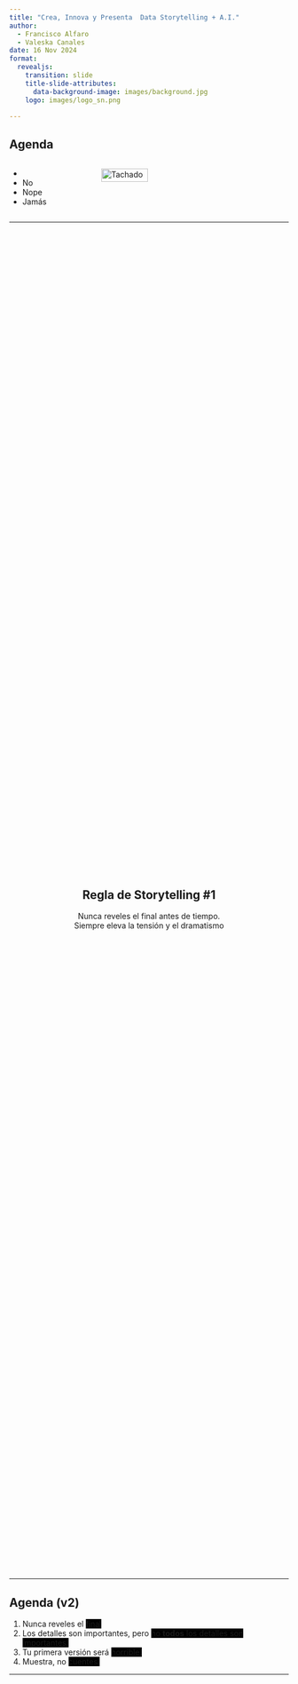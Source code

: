 ```yaml
---
title: "Crea, Innova y Presenta  Data Storytelling + A.I."
author: 
  - Francisco Alfaro
  - Valeska Canales
date: 16 Nov 2024
format: 
  revealjs:
    transition: slide
    title-slide-attributes: 
      data-background-image: images/background.jpg
    logo: images/logo_sn.png
    
---
```



## Agenda {background-image="images/background.jpg" background-opacity="0.25"}
::: columns
::: {.column width="30%" .incremental}
* &#32;
* No
* Nope
* Jamás
:::
::: {.column width="70%" .fragment}
 <img src="images/neg.png" alt="Tachado" style="width: 50%; height: auto;">
:::
:::

---

##  {background-image="images/background.jpg" background-opacity="0.25"}

<div style="display: flex; justify-content: center; align-items: center; height: 60vh; flex-direction: column; text-align: center;">
::: {.callout-note}
## Regla de Storytelling #1 
Nunca reveles el final antes de tiempo.  
[Siempre eleva la tensión y el dramatismo]{.fragment}
:::
</div>



---

## Agenda (v2)  {background-image="images/background.jpg" background-opacity="0.25"}
::: .incremental
1. Nunca reveles el [final]{style="background-color:black;"}
2. Los detalles son importantes, pero [no **todos** los detalles son importantes.]{style="background-color:black;"}
3. Tu primera versión será [horrible.]{style="background-color:black;"}
4. Muestra, no [cuentes.]{style="background-color:black;"}
:::


---

##  {background-image="images/background_slides3.png" background-opacity="0.3"}

<div style="display: flex; justify-content: center; align-items: center; height: 60vh; flex-direction: column; text-align: center;">
  [Data Storytelling]{style="font-size: 1em"}
  
  [¿Por qué Data Storytelling?]{style="font-size: 1.5em"}
</div>

---

## ¿Qué es el Storytelling? {background-image="images/background.jpg" background-opacity="0.25"}

::: columns

::: {.column width="50%"}
![](images/cave.jpg){fig-align="center" width="90%"}  
:::

::: {.column width="50%" .fragment}
![](images/fire.jpg){fig-align="center" width="100%"}  
:::
:::

. . .

::: {style="text-align: center; "}
🔥 Las **historias** son la primera tecnología humana
:::



---

## Esos cerebros tan hackables... {background-image="images/background.jpg" background-opacity="0.25"}

::: columns

::: {.column width="50%"}
![](images/storytelling/sketplanation.png){fig-align="center" width="90%"}  
*Regla del máximo y final (Peak-End Rule)*
:::

::: {.column width="50%" .fragment}
![](images/storytelling/got.jpg){fig-align="center" width="100%"}  
*Rating de Game of Thrones, por Kelvin Neo* 
:::

:::

---

## Narrativa {background-image="images/background.jpg" background-opacity="0.25"}

::: columns
::: {.column width="60%"}
<br><br>
Usar **trucos** de Storytelling (narrativa) para crear presentaciones que serán **recordadas** y que causarán **impacto**
:::
::: {.column width="40%" .fragment}
![](images/emotions.png){fig-align="center"}
:::
:::

. . .

::: {style="text-align: center;"}
🎭 Las **emociones** generan acciones
:::

---

## El mejor ejemplo {background-image="images/background.jpg" background-opacity="0.25"}

::: columns
::: {.column width="30%" .fragment fragment-index=1}
![](images/storytelling/spotify1.jpeg){fig-align="center"}
:::
::: {.column width="40%" .center}
&#32;<br><br>
¿Podemos hacer que millones de personas compartan estadísticas en redes sociales?
:::
::: {.column width="30%" .fragment fragment-index=1}
![](images/storytelling/spotify2.jpeg){fig-align="center"}
:::
:::


--- 

##  {background-image="images/background.jpg" background-opacity="0.25"}

<div style="display: flex; justify-content: center; align-items: center; height: 60vh; flex-direction: column; text-align: center;">
::: {.callout-note}
## Regla de Storytelling #2 
Los detalles son importantes, 
[pero no **todos** los detalles son importantes.]{.fragment}
:::
</div>


---

## Ejemplos {background-image="images/background.jpg" background-opacity="0.25"}
::: columns
::: {.column width="50%"}
![](images/dst_before.png){fig-align="center"}
*🔢 No compartas números*
:::
::: {.column width="50%" .fragment}
![](images/dst_after.png){fig-align="center"}
*🪶Comparte una historia*
:::
:::

. . .


<br><br>
[(C) Storytelling with Data, por Cole Nussbaumer Knaflic.]{style="font-size: 0.75em; color: gray"}


---



##  {background-image="images/background.jpg" background-opacity="0.25"}

<div style="display: flex; justify-content: center; align-items: center; height: 60vh; flex-direction: column; text-align: center;">
::: {.callout-note}
## Regla de Storytelling #3
Tu primera versión **siempre** será horrible.
:::
</div>

---

## Ejemplos {background-image="images/background.jpg" background-opacity="0.25"}
::: columns
::: {.column width="50%"}
![](images/gh_before.png){fig-align="center"}
:::
::: {.column width="50%" .fragment}
![](images/gh_after.png){fig-align="center"}
:::
:::

. . .


::: {style="text-align: center;"}
🥱  1° versión $<$ ... $<$ 😊 última versión
:::


---

## Usar chatbots de IA para: {background-image="images/background.jpg" background-opacity="0.25"}
::: columns
::: {.column width="65%"}
<br>

* Plantillas personalizadas a medida
* Automatizar estructura del contenido
* Ahorro de tiempo en diseño
* Adaptación al estilo y preferencias

:::
::: {.column width="35%" .fragment}
![](images/ai/template.png){fig-align="center"}
:::
:::

---

## Usar chatbots de IA para: {background-image="images/background.jpg" background-opacity="0.25"}
::: columns
::: {.column width="60%"}
<br>

* Analogías y ejemplos
* Mejores traducciones
* Prompts para crear imágenes
* No busques imágenes, créalas!

:::
::: {.column width="40%" .fragment}
![](images/ai/choice.jpeg){fig-align="center"}
:::
:::

---


##  {background-image="images/background.jpg" background-opacity="0.25"}

<div style="display: flex; justify-content: center; align-items: center; height: 60vh; flex-direction: column; text-align: center;">
::: {.callout-note}
## Regla de Storytelling #4
[Explicar menos]{style="color: red"} y [mostrar más]{style="color: green"}
:::
</div>


---

## [Explicar menos]{style="color: red"} y [mostrar más]{style="color: green"}  {background-image="images/background.jpg" background-opacity="0.25"}

::: columns
::: {.column width="50%"}
<br>
![](images/less.png){fig-align="center"}
:::
::: {.column width="50%" .fragment}
![](images/more.png){fig-align="center"}
:::
:::


---

## Agenda (v2)  {background-image="images/background.jpg" background-opacity="0.25"}
::: .incremental
1. Nunca reveles el [**final**]{.fragment style="color:grey;"}
2. Los detalles son importantes, pero [no **todos** los detalles son importantes]{.fragment style="color:grey;"}
3. Tu primera versión será [**horrible**]{.fragment style="color:grey;"}
4. Muestra, no [**cuentes**]{.fragment style="color:grey;"}
:::

::: {.notes}
Opción 2: Una agenda misteriosa.
:::

---

##  {background-image="images/background_slides3.png" background-opacity="0.3"}

<div style="display: flex; justify-content: center; align-items: center; height: 60vh; flex-direction: column; text-align: center;">
[Visualización]{style="font-size: 1em"}

[¿Qué es la Visualización?]{style="font-size: 2em"}
</div>



---

## Visualización... {background-image="images/background.jpg" background-opacity="0.25"}


::: columns
::: {.column width="60%"}
<br>

- Convierte datos en gráficos para facilitar su comprensión.
- Destaca patrones y tendencias de forma clara.

:::
::: {.column width="40%" .fragment}
![](images/viz/ojo.png){fig-align="center"}
:::
:::

---



## Ejemplos {background-image="images/background.jpg" background-opacity="0.25"}

::: columns
::: {.column width="50%" style="text-align: center;"}
![](images/viz/vis_01.png){fig-align="center" width="100%"}

*❌ Mal Gráfico*
:::
::: {.column width="50%" .fragment style="text-align: center;"}
![](images/viz/vis_02.png){fig-align="center" width="80%"}

*✅ Buen Gráfico*
:::
:::

## Cuarteto de ANSCOMBE {background-image="images/background.jpg" background-opacity="0.25"}
::: columns
::: {.column width="50%" style="text-align: center;" }
![](images/viz/canscombe_01.png){fig-align="center" width="80%"}
:::
::: {.column width="50%" .fragment style="text-align: center;" }
<br>
![](images/viz/canscombe_02.png){fig-align="center" width="100%"}
:::
:::

::: {style="text-align:center" .fragment}
📋 Tablas vs 📊 Gráficos
:::

---

### Datasaurus {background-image="images/background.jpg" background-size="cover" background-opacity="0.5"}

![](./images/viz/anscombe.gif){width=80%}

---

## Teoría de Visualización {background-image="images/background.jpg" background-opacity="0.25"}

![](images/viz/teoria_vis2.webp){fig-align="center" width="50%"}

---

## 4 Pilares Visualización -  Noah Iliinsky {background-image="images/background.jpg" background-opacity="0.25"}

::: columns
::: {.column width="60%" .fragment}
<br>

1. **Propósito**: Define la meta.
2. **Contenido**: Datos relevantes.
3. **Estructura**: Organización clara.
4. **Formato**: Gráfico adecuado.

:::
::: {.column width="40%" }
![](images/viz/pilar2.png){fig-align="center"}
:::
:::

. . .

[(C) Noah Iliinsky: "Four Pillars of Visualization" - Youtube.]{style="font-size: 0.75em; color: gray"}


---

## Qué Gráficos son buenos? {background-image="images/background.jpg" background-opacity="0.25"}



<div style="display: grid; grid-template-columns: repeat(3, 1fr); gap: 10px;">

<img src="images/viz/chart_01.png" style="width: 75%; height: auto;"/> 
<img src="images/viz/chart_04.png" style="width: 75%; height: auto;"/>

<img src="images/viz/chart_03.png" style="width: 75%; height: auto;"/>
<img src="images/viz/chart_05.png" style="width: 70%; height: auto;"/>

<img src="images/viz/chart_02.png" style="width: 75%; height: auto;"/>
<img src="images/viz/chart_07.png" style="width: 85%; height: auto;"/>

</div>

. . .

[(C) Essential chart types for data visualization, por Atlassian.]{style="font-size: 0.75em; color: gray"}


---

##  {background-image="images/background_slides3.png" background-opacity="0.3"}

<div style="display: flex; justify-content: center; align-items: center; height: 60vh; flex-direction: column; text-align: center;">
[Herramientas]{style="font-size: 1em"}

[Herramientas de Visualización]{style="font-size: 2em"}
</div>


## Herramientas para presentación  {background-image="images/background.jpg" background-opacity="0.25"}

::: columns
::: {.column width="60%" }
* **Clásica**: PowerPoint
* **"Show don't tell"**: 
  * quarto
  * jupyter + RISE
  * Streamlit
* **Otros**: canvas, revealjs, prezi

:::
::: {.column width="40%" }
![](images/tools.png){fig-align="center"}
:::
:::


---

## Quarto  {background-image="images/background.jpg" background-opacity="0.25"}

::: columns
::: {.column width="60%"}
&#32;<br>
Un sistema abierto para publicaciones científicas y técnicas, centrado en markdown, documentos dinámicos e interactivos con código (Python/R/Julia).
:::
::: {.column width="40%"}
![](images/quarto/quarto2.png)
:::
:::


---

##  {background-image="images/background.jpg" background-opacity="0.25"}

::: columns
::: {.column width="40%"}
[Código: example.qmd]{style="font-size: 0.5em; color: gray"}

```
---
title: "Habits"
author: "John Doe"
format:
  revealjs:
    transition: fade
    theme: black
    toc: true
    center: true
---

## Getting up

- Turn off alarm
- Get out of bed

---

## Going to sleep 
::: { .incremental }

- Get in bed
- Count sheep

:::
```
:::

::: {.column width="60%"}
[Slides: example.html]{style="font-size: 0.5em; color: gray"}

```{=html}
<iframe width=600 height=400 src="images/quarto/quarto_min.html"></iframe>
```
:::
:::


---

## Jupyter + RISE {background-image="images/background.jpg" background-opacity="0.25"}

::: columns
::: {.column width="40%"}
&#32;<br><br>

Extensión de Jupyter notebook/lab para transformar un notebooks en slides de revealjs.

:::
::: {.column width="60%"}
<br>
![](images/rise/rise.png)
:::
:::


---

### Jupyter + RISE 


<img style="width:80%;" src="./images/rise/basic_usage.gif">

---

## Streamlit {background-image="images/background.jpg" background-opacity="0.25"}

::: columns
::: {.column width="60%"}
<br><br>
Streamlit es una herramienta de código abierto que permite crear aplicaciones web interactivas usando solo Python.
:::
::: {.column width="40%"}
<br>
![](./images/streamlit/streamlit.png)
:::
:::

---

### Streamlit

<img style="width:50%;" src="./images/streamlit/Streamlit-Prophet.gif">


---

## HTML & webapps {background-image="images/background.jpg" background-opacity="0.25"}



::: columns
::: {.column width="50%" .fragment}
🛠️ Elige una herramienta
:::
::: {.column width="50%".fragment }
💡 La innovación destaca
:::
:::



![](images/tools2.webp){fig-align="center" }

---

## Flujo de decisión {background-image="images/background.jpg" background-opacity="0.25"}

::: { .incremental }

* **PowerPoint**: Presentación sin código de un solo uso
* **Quarto**: Charlas a partir de documentos relacionados (libros, artículos)
* **Jupyter + RISE**: Talleres o clases. Ejecutar código es importante
* **Streamlit**: Presentaciones personalizadas/experimentales
:::

---

## Conclusión {background-image="images/background.jpg" background-opacity="0.25"}

<br>

::: { .incremental }

* **📖 Storytelling**: Narrativas que cautivan a través de datos.  
* **📊 Visualización**: Gráficos claros y atractivos.  
* **🛠️ Herramientas**: Streamlit, Quarto, y Python para presentaciones interactivas.
:::


---


## 🎉 ¡Gracias por Participar!  {background-image="images/background.jpg" background-opacity="0.25"}

::: {.columns}
:::: {.column width=50%}
<br>

❓¿Preguntas?

👏 Responder [encuesta](https://docs.google.com/forms/d/e/1FAIpQLSdvkmAfsYiiuVhJdjyWSgH3cr-8jZwWYMHWGsVBPG6NcvBd-A/viewform?usp=sf_link)


🥳 Gracias de Nuevo 
  
::::
:::: {.column width=50% align="center"}
![](images/survey/QR_code_english.png){width=400}
::::
:::

> 🔗 Nuestro Sitio Web: [seth-nut.github.io/resources](https://seth-nut.github.io/resources/).
